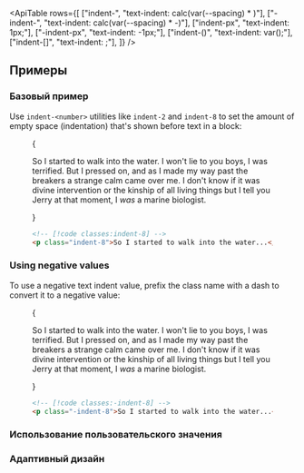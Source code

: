 

<ApiTable
  rows={[
    ["indent-<number>", "text-indent: calc(var(--spacing) * <number>)"],
    ["-indent-<number>", "text-indent: calc(var(--spacing) * -<number>)"],
    ["indent-px", "text-indent: 1px;"],
    ["-indent-px", "text-indent: -1px;"],
    ["indent-(<custom-property>)", "text-indent: var(<custom-property>);"],
    ["indent-[<value>]", "text-indent: <value>;"],
  ]}
/>

## Примеры

### Базовый пример

Use `indent-<number>` utilities like `indent-2` and `indent-8` to set the amount of empty space (indentation) that's shown before text in a block:

<Figure>

<Example>
  {
    <p className="mx-auto max-w-sm indent-8 text-gray-900 dark:text-gray-200">
      So I started to walk into the water. I won't lie to you boys, I was terrified. But I pressed on, and as I made my
      way past the breakers a strange calm came over me. I don't know if it was divine intervention or the kinship of
      all living things but I tell you Jerry at that moment, I <em>was</em> a marine biologist.
    </p>
  }
</Example>

```html
<!-- [!code classes:indent-8] -->
<p class="indent-8">So I started to walk into the water...</p>
```

</Figure>

### Using negative values

To use a negative text indent value, prefix the class name with a dash to convert it to a negative value:

<Figure>

<Example>
  {
    <p className="mx-auto max-w-sm -indent-8 text-gray-900 dark:text-gray-200">
      So I started to walk into the water. I won't lie to you boys, I was terrified. But I pressed on, and as I made my
      way past the breakers a strange calm came over me. I don't know if it was divine intervention or the kinship of
      all living things but I tell you Jerry at that moment, I <em>was</em> a marine biologist.
    </p>
  }
</Example>

```html
<!-- [!code classes:-indent-8] -->
<p class="-indent-8">So I started to walk into the water...</p>
```

</Figure>

### Использование пользовательского значения

<UsingACustomValue element="p" utility="indent" name="text indentation" value="50%" variable="indentation" />

### Адаптивный дизайн

<ResponsiveDesign element="p" property="text-indent" defaultClass="indent-4" featuredClass="indent-8" />
